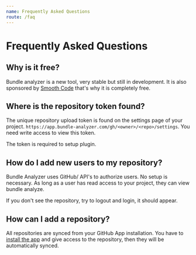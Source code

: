 ```yaml
---
name: Frequently Asked Questions
route: /faq
---
```


# Frequently Asked Questions

## Why is it free?

Bundle analyzer is a new tool, very stable but still in development. It is also sponsored by [Smooth Code](https://www.smooth-code.com) that's why it is completely free.

## Where is the repository token found?

The unique repository upload token is found on the settings page of your project. `https://app.bundle-analyzer.com/gh/<owner>/<repo>/settings`. You need write access to view this token.

The token is required to setup plugin.

## How do I add new users to my repository?

Bundle Analyzer uses GitHub/ API's to authorize users. No setup is necessary. As long as a user has read access to your project, they can view bundle analyze.

If you don't see the repository, try to logout and login, it should appear.

## How can I add a repository?

All repositories are synced from your GitHub App installation. You have to [install the app](https://github.com/apps/bundle-analyzer) and give access to the repository, then they will be automatically synced.
